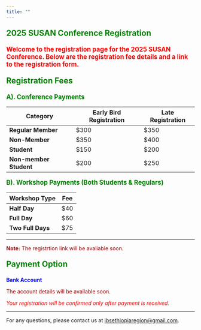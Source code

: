 ```yaml
---
title: ""
--- 
```




<p style="color: green; font-size: 1.5em; font-weight: bold;"> 2025 SUSAN Conference Registration </p>

<p style="color: red; font-size: 1.2em; font-weight: bold;"> Welcome to the registration page for the 2025 SUSAN Conference. Below are the registration fee details and a link to the registration form. </p>

<p style="color: green; font-size: 1.5em; font-weight: bold;"> Registration Fees</p>



<p style="color: green; font-size: 1.2em; font-weight: bold;"> A). Conference Payments</p>

| Category               | Early Bird Registration | Late Registration |
|------------------------|-------------------------|-------------------|
| **Regular Member**     | $300                    | $350              |
| **Non-Member**         | $350                    | $400              |
| **Student**            | $150                    | $200              |
| **Non-member Student** | $200                    | $250              |


<p style="color: green; font-size: 1.2em; font-weight: bold;"> B). Workshop Payments (Both Students & Regulars)</p>

| Workshop Type       | Fee |
|---------------------|-----|
| **Half Day**        | $40 |
| **Full Day**        | $60 |
| **Two Full Days**   | $75 |


<!--  
<p style="color: green; font-size: 1.2em; font-weight: bold;"> C). National Payments (Ethiopian Participants)</p>

| Category | Fee (Birr) |
|----------|-----------|
| **Category 1** | -  |
| **Category 2** | -  |
| **Category 3** | -  |


*These fees cover conference materials, lunches, and access to all sessions.*


---

<p style="color: red; font-size: 1.5em; font-weight: bold;">Register link will be active here soon!</p>


<div style="text-align: center; margin-top: 20px;">
  <a href="https://docs.google.com/forms/d/e/1FAIpQLSe9aLwBOHwqbfNaRiWK1fIE4xPIP1CQcd2aQD87cswl7NtUVw/viewform" target="_blank" style="background-color: #d9534f; color: white; padding: 15px 30px; font-size: 18px; text-decoration: none; border-radius: 5px;">
    Register Here
  </a>
</div>

-->

---

[**Note:** The registrtion link will be avaliable soon]{style="color: darkred"}. 

<p style="color: green; font-size: 1.5em; font-weight: bold;"> Payment Option</p>

**[Bank Account]{style="color: blue"}**
 
 [The account details will be available soon]{style="color: darkred"}.
 
<!--  
 - Account Holder.: Ethiopian Biometrics Society 
 - Bank: Dashen Bank  
 - Account Number: 0025003193004
 - Reference: Surename + Abstract number
 
-->
*[Your registration will be confirmed only after payment is received.]{style="color: red"}*

---

For any questions, please contact us at [ibsethiopiaregion@gmail.com](mailto:ibsethiopiaregion@gmail.com).


